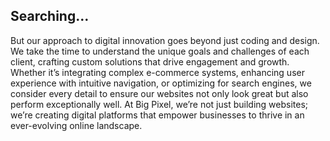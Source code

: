 ## Searching…

But our approach to digital innovation goes beyond just coding and design. We take the time to understand the unique goals and challenges of each client, crafting custom solutions that drive engagement and growth. Whether it’s integrating complex e-commerce systems, enhancing user experience with intuitive navigation, or optimizing for search engines, we consider every detail to ensure our websites not only look great but also perform exceptionally well. At Big Pixel, we’re not just building websites; we’re creating digital platforms that empower businesses to thrive in an ever-evolving online landscape.